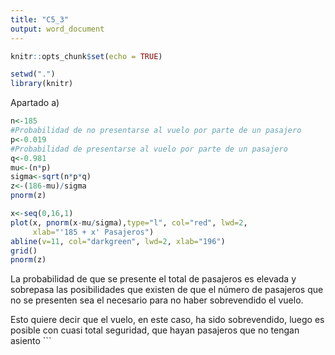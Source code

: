 ```yaml
---
title: "C5_3"
output: word_document
---
```


```r
knitr::opts_chunk$set(echo = TRUE)
```


```r
setwd(".")
library(knitr)
```

Apartado a)

```r
n<-185
#Probabilidad de no presentarse al vuelo por parte de un pasajero
p<-0.019 
#Probabilidad de presentarse al vuelo por parte de un pasajero
q<-0.981  
mu<-(n*p)
sigma<-sqrt(n*p*q)
z<-(186-mu)/sigma
pnorm(z)

x<-seq(0,16,1)
plot(x, pnorm(x-mu/sigma),type="l", col="red", lwd=2,
     xlab="'185 + x' Pasajeros")
abline(v=11, col="darkgreen", lwd=2, xlab="196")
grid()
pnorm(z)
```

La probabilidad de que se presente el total de pasajeros  es elevada y sobrepasa las posibilidades que existen de que el número de pasajeros que no se presenten sea el necesario para no haber sobrevendido el vuelo.

Esto quiere decir que el vuelo, en este caso, ha sido sobrevendido, luego es posible con cuasi total seguridad, que hayan pasajeros que no tengan asiento
```
